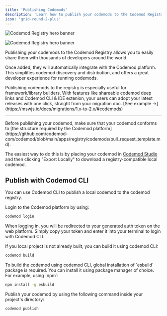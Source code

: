 ```yaml
---
title: 'Publishing Codemods'
description: 'Learn how to publish your codemods to the Codemod Registry and share them with the world.'
icon: 'grid-round-2-plus'
---
```


<img
  className="block dark:hidden"
  src="/images/codemod-registry/publishing-codemods-hero-light.svg"
  alt="Codemod Registry hero banner"
/>

<img
  className="hidden dark:block"
  src="/images/codemod-registry/publishing-codemods-hero-dark.svg"
  alt="Codemod Registry hero banner"
/>

Publishing your codemods to the Codemod Registry allows you to easily share them with thousands of developers around the world.

Once added, they will automatically integrate with the Codemod platform. This simplifies codemod discovery and distribution, and offers a great developer experience for running codemods.

<Info>
Publishing codemods to the registry is especially useful for framework/library builders. With features like shareable codemod deep links and Codemod CLI & IDE extenion, your users can adopt your latest releases with one click, straight from your migration doc. <Tooltip tip="MSW V2 migration">[See example ->](https://mswjs.io/docs/migrations/1.x-to-2.x/#codemods)</Tooltip>
</Info>

---

<Tip>
Before publishing your codemod, make sure that your codemod conforms to [the structure required by the Codemod platform](https://github.com/codemod-com/codemod/blob/main/apps/registry/codemods/pull_request_template.md).

The easiest way to do this is by placing your codemod in [Codemod Studio](https://codemod.studio) and then clicking "Export Locally" to download a registry-compatible local codemod.
</Tip>

## Publish with Codemod CLI

You can use Codemod CLI to publish a local codemod to the codemod registry.

<Steps>
  <Step title="Login to the Codemod platform">
  Login to the Codemod platform by using:
  
  ```bash
  codemod login
  ```
  
  When logging in, you will be redirected to your generated auth token on the web platform. Simply copy your token and enter it into your terminal to login with Codemod CLI.
  </Step>

  <Step title="Build your local project">
  If you local project is not already built, you can build it using codemod CLI:

  ```bash
  codemod build
  ```

  <Tip>
  To build the codemod using codemod CLI, global installation of `esbuild` package is required. You can install it using package manager of choice. For example, using `npm`:

  ```bash
  npm install -g esbuild
  ```
  </Tip>
  </Step>

  <Step title="Publish your codemod">
  Publish your codemod by using the following command inside your project's directory:

  ```bash
  codemod publish
  ```
  </Step>
</Steps>
